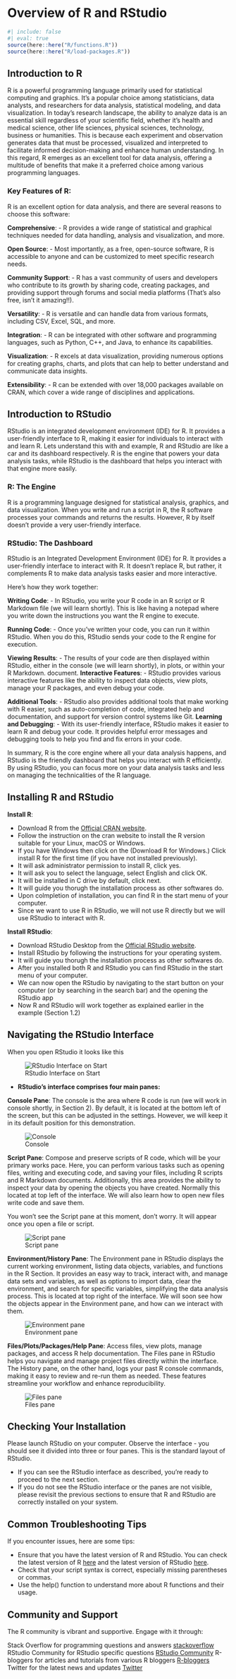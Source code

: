 # Overview of R and RStudio {#sec-introduction}


```r
#| include: false
#| eval: true
source(here::here("R/functions.R"))
source(here::here("R/load-packages.R"))
```


## Introduction to R

R is a powerful programming language primarily used for statistical computing and graphics. It's a popular choice among statisticians, data analysts, and researchers for data analysis, statistical modeling, and data visualization. In today's research landscape, the ability to analyze data is an essential skill regardless of your scientific field, whether it's health and medical science, other life sciences, physical sciences, technology, business or humanities. This is because each experiment and observation generates data that must be processed, visualized and interpreted to facilitate informed decision-making and enhance human understanding. In this regard, R emerges as an excellent tool for data analysis, offering a multitude of benefits that make it a preferred choice among various programming languages.

### Key Features of R:

R is an excellent option for data analysis, and there are several reasons to choose this software:

**Comprehensive**:
    -   R provides a wide range of statistical and graphical techniques needed for data handling, analysis and visualization, and more.
    
**Open Source**:
    -   Most importantly, as a free, open-source software, R is accessible to anyone and can be customized to meet specific research needs.
    
**Community Support**:
    -   R has a vast community of users and developers who contribute to its growth by sharing code, creating packages, and providing support through forums and social media platforms (That's also free, isn't it amazing!!).
    
**Versatility**:
    -   R is versatile and can handle data from various formats, including CSV, Excel, SQL, and more.
    
**Integration**:
    -   R can be integrated with other software and programming languages, such as Python, C++, and Java, to enhance its capabilities.
    
**Visualization**:
    -   R excels at data visualization, providing numerous options for creating graphs, charts, and plots that can help to better understand and communicate data insights.
    
**Extensibility**:
    -   R can be extended with over 18,000 packages available on CRAN, which cover a wide range of disciplines and applications.

## Introduction to RStudio

RStudio is an integrated development environment (IDE) for R. It provides a user-friendly interface to R, making it easier for individuals to interact with and learn R. Lets understand this with and example, R and RStudio are like a car and its dashboard respectively. R is the engine that powers your data analysis tasks, while RStudio is the dashboard that helps you interact with that engine more easily.

### R: The Engine

R is a programming language designed for statistical analysis, graphics, and data visualization. When you write and run a script in R, the R software processes your commands and returns the results. However, R by itself doesn't provide a very user-friendly interface.

### RStudio: The Dashboard

RStudio is an Integrated Development Environment (IDE) for R. It provides a user-friendly interface to interact with R. It doesn't replace R, but rather, it complements R to make data analysis tasks easier and more interactive.

Here's how they work together:

**Writing Code**:
    -   In RStudio, you write your R code in an R script or R Markdown file (we will learn shortly). This is like having a notepad where you write down the instructions you want the R engine to execute.
    
**Running Code**:
    -   Once you've written your code, you can run it within RStudio. When you do this, RStudio sends your code to the R engine for execution.
    
**Viewing Results**:
    -   The results of your code are then displayed within RStudio, either in the console (we will learn shortly), in plots, or within your R Markdown.
    document.
**Interactive Features**:
    -   RStudio provides various interactive features like the ability to inspect data objects, view plots, manage your R packages, and even debug your code.
    
**Additional Tools**:
    -   RStudio also provides additional tools that make working with R easier, such as auto-completion of code, integrated help and documentation, and support for version control systems like Git.
**Learning and Debugging**:
    -   With its user-friendly interface, RStudio makes it easier to learn R and debug your code. It provides helpful error messages and debugging tools to help you find and fix errors in your code.

In summary, R is the core engine where all your data analysis happens, and RStudio is the friendly dashboard that helps you interact with R efficiently. By using RStudio, you can focus more on your data analysis tasks and less on managing the technicalities of the R language.

## Installing R and RStudio

**Install R**:

-   Download R from the [Official CRAN website](https://cran.r-project.org/).
-   Follow the instruction on the cran website to install the R version suitable for your Linux, macOS or Windows.
-   If you have Windows then click on the (Download R for Windows.) Click install R for the first time (if you have not installed previously).
- It will ask administrator permission to install R, click yes.
- It will ask you to select the language, select English and click OK.
- It will be installed in C drive by default, click next. 
- It will guide you thorugh the installation process as other softwares do.
- Upon colmpletion of installation, you can find R in the start menu of your computer.
- Since we want to use R in RStudio, we will not use R directly but we will use RStudio to interact with R.

**Install RStudio**:

- Download RStudio Desktop from the [Official RStudio website](https://posit.co/download/rstudio-desktop/).
- Install RStudio by following the instructions for your operating system.
- It will guide you thorugh the installation process as other softwares do.
- After you installed both R and RStudio you can find RStudio in the start menu of your computer.
- We can now open the RStudio by navigating to the start button on your computer (or by searching in the search bar) and the opening the RStudio app
- Now R and RStudio will work together as explained earlier in the example (Section 1.2)

## Navigating the RStudio Interface

When you open RStudio it looks like this

![RStudio Interface on Start](../images/RStudio_interface.PNG)

-   **RStudio's interface comprises four main panes:**

**Console Pane**: The console is the area where R code is run (we will work in console shortly, in Section 2). By default, it is located at the bottom left of the screen, but this can be adjusted in the settings. However, we will keep it in its default position for this demonstration.

![Console](../images/Console.PNG)

**Script Pane**: Compose and preserve scripts of R code, which will be your primary works pace. Here, you can perform various tasks such as opening files, writing and executing code, and saving your files, including R scripts and R Markdown documents. Additionally, this area provides the ability to inspect your data by opening the objects you have created. Normally this located at top left of the interface. We will also learn how to open new files write code and save them.

::: {.callout-note}
You won't see the Script pane at this moment, don't worry. It will appear once you open a file or script.
:::

![Script pane](../images/Script_pane.PNG)

**Environment/History Pane**: The Environment pane in RStudio displays the current working environment, listing data objects, variables, and functions in the R Section. It provides an easy way to track, interact with, and manage data sets and variables, as well as options to import data, clear the environment, and search for specific variables, simplifying the data analysis process. This is located at top right of the interface. We will soon see how the objects appear in the Environment pane, and how can we interact with them.

![Environment pane](../images/Env_pane.PNG)

**Files/Plots/Packages/Help Pane**: Access files, view plots, manage packages, and access R help documentation. The Files pane in RStudio helps you navigate and manage project files directly within the interface. The History pane, on the other hand, logs your past R console commands, making it easy to review and re-run them as needed. These features streamline your workflow and enhance reproducibility.

![Files pane](../images/Files_pane.PNG)

## Checking Your Installation

Please launch RStudio on your computer. Observe the interface - you should see it divided into three or four panes. This is the standard layout of RStudio.

- If you can see the RStudio interface as described, you're ready to proceed to the next section.
- If you do not see the RStudio interface or the panes are not visible, please revisit the previous sections to ensure that R and RStudio are correctly installed on your system.

## Common Troubleshooting Tips

If you encounter issues, here are some tips:

- Ensure that you have the latest version of R and RStudio. You can check the latest version of R [here](https://cran.r-project.org/) and the latest version of RStudio [here](https://posit.co/downloads/).
- Check that your script syntax is correct, especially missing parentheses or commas.
- Use the help() function to understand more about R functions and their usage.

## Community and Support

The R community is vibrant and supportive. Engage with it through:

Stack Overflow for programming questions and answers [stackoverflow](https://stackoverflow.com/questions/tagged/r)
RStudio Community for RStudio specific questions [RStudio Community](https://community.rstudio.com/)
R-bloggers for articles and tutorials from various R bloggers [R-bloggers](https://www.r-bloggers.com/)
Twitter for the latest news and updates [Twitter](https://twitter.com/rstats)

